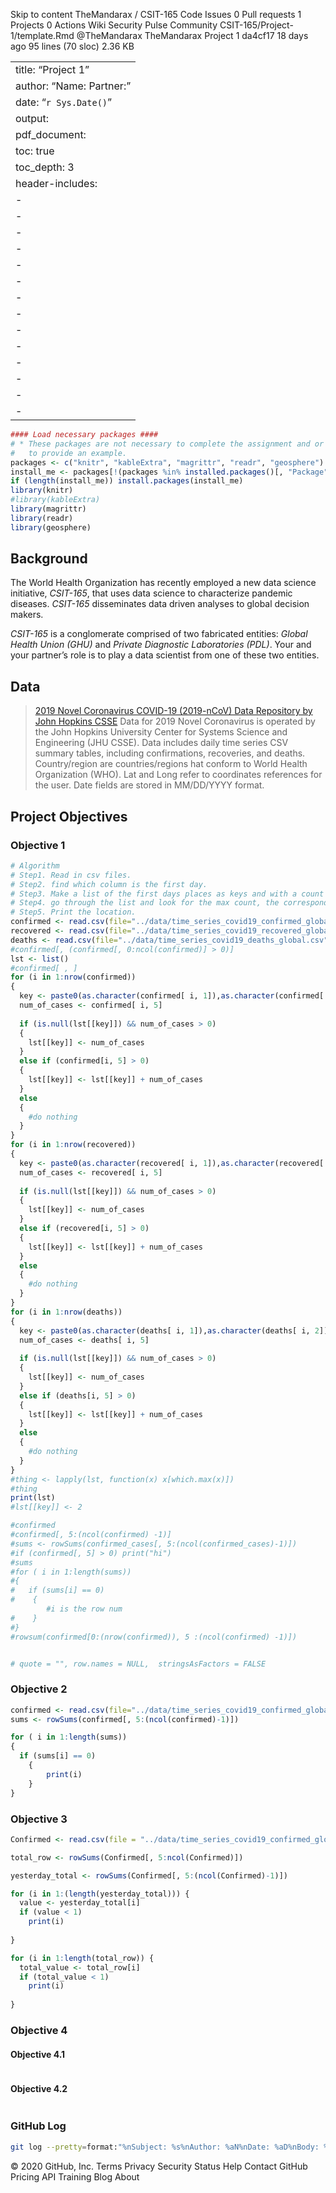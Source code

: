 Skip to content
 TheMandarax / CSIT-165
Code Issues 0 Pull requests 1 Projects 0 Actions Wiki Security Pulse Community
CSIT-165/Project-1/template.Rmd
@TheMandarax TheMandarax Project 1
da4cf17 18 days ago
95 lines (70 sloc)  2.36 KB
 
---
title: "Project 1"
author: "Name:  \n Partner: "
date: "`r Sys.Date()`"
output: 
  pdf_document:
    toc: true
    toc_depth: 3
header-includes:
  - \usepackage{booktabs}
  - \usepackage{longtable}
  - \usepackage{array}
  - \usepackage{multirow}
  - \usepackage{wrapfig}
  - \usepackage{float}
  - \usepackage{colortbl}
  - \usepackage{pdflscape}
  - \usepackage{tabu}
  - \usepackage{threeparttable}
  - \usepackage{threeparttablex}
  - \usepackage[normalem]{ulem}
  - \usepackage{makecell}
  - \usepackage{xcolor}
---
```r
#### Load necessary packages ####
# * These packages are not necessary to complete the assignment and or only used 
#   to provide an example. 
packages <- c("knitr", "kableExtra", "magrittr", "readr", "geosphere")
install_me <- packages[!(packages %in% installed.packages()[, "Package"])]
if (length(install_me)) install.packages(install_me)
library(knitr)
#library(kableExtra)
library(magrittr)
library(readr)
library(geosphere)
```

## Background
The World Health Organization has recently employed a new data science initiative, *CSIT-165*, that uses data science to characterize pandemic diseases. 
*CSIT-165* disseminates data driven analyses to global decision makers.

*CSIT-165* is a conglomerate comprised of two fabricated entities: *Global Health Union (GHU)* and *Private Diagnostic Laboratories (PDL)*. 
Your and your partner's role is to play a data scientist from one of these two entities.

## Data
> [2019 Novel Coronavirus COVID-19 (2019-nCoV) Data Repository by John Hopkins CSSE](https://github.com/CSSEGISandData/COVID-19/tree/master/csse_covid_19_data/csse_covid_19_time_series)
Data for 2019 Novel Coronavirus is operated by the John Hopkins University Center for Systems Science and Engineering (JHU CSSE).
Data includes daily time series CSV summary tables, including confirmations, recoveries, and deaths. 
Country/region are countries/regions hat conform to World Health Organization (WHO).
Lat and Long refer to coordinates references for the user. 
Date fields are stored in MM/DD/YYYY format.

## Project Objectives

### Objective 1
```r
# Algorithm 
# Step1. Read in csv files.
# Step2. find which column is the first day.
# Step3. Make a list of the first days places as keys and with a count as the value
# Step4. go through the list and look for the max count, the corresponding location is the origin.
# Step5. Print the location.
confirmed <- read.csv(file="../data/time_series_covid19_confirmed_global.csv", stringsAsFactors = FALSE)
recovered <- read.csv(file="../data/time_series_covid19_recovered_global.csv", stringsAsFactors = FALSE)
deaths <- read.csv(file="../data/time_series_covid19_deaths_global.csv", stringsAsFactors = FALSE)
#confirmed[, (confirmed[, 0:ncol(confirmed)] > 0)]
lst <- list()
#confirmed[ , ]
for (i in 1:nrow(confirmed))
{
  key <- paste0(as.character(confirmed[ i, 1]),as.character(confirmed[ i, 2]))
  num_of_cases <- confirmed[ i, 5]
  
  if (is.null(lst[[key]]) && num_of_cases > 0)
  {
    lst[[key]] <- num_of_cases
  }
  else if (confirmed[i, 5] > 0)
  {
    lst[[key]] <- lst[[key]] + num_of_cases
  }
  else
  {
    #do nothing
  }
}
for (i in 1:nrow(recovered))
{
  key <- paste0(as.character(recovered[ i, 1]),as.character(recovered[ i, 2]))
  num_of_cases <- recovered[ i, 5]
  
  if (is.null(lst[[key]]) && num_of_cases > 0)
  {
    lst[[key]] <- num_of_cases
  }
  else if (recovered[i, 5] > 0)
  {
    lst[[key]] <- lst[[key]] + num_of_cases
  }
  else
  {
    #do nothing
  }
}
for (i in 1:nrow(deaths))
{
  key <- paste0(as.character(deaths[ i, 1]),as.character(deaths[ i, 2]))
  num_of_cases <- deaths[ i, 5]
  
  if (is.null(lst[[key]]) && num_of_cases > 0)
  {
    lst[[key]] <- num_of_cases
  }
  else if (deaths[i, 5] > 0)
  {
    lst[[key]] <- lst[[key]] + num_of_cases
  }
  else
  {
    #do nothing
  }
}
#thing <- lapply(lst, function(x) x[which.max(x)])
#thing
print(lst)
#lst[[key]] <- 2

#confirmed
#confirmed[, 5:(ncol(confirmed) -1)]
#sums <- rowSums(confirmed_cases[, 5:(ncol(confirmed_cases)-1)])
#if (confirmed[, 5] > 0) print("hi")
#sums
#for ( i in 1:length(sums))
#{
#   if (sums[i] == 0)
#    {
        #i is the row num   
#    }
#}
#rowsum(confirmed[0:(nrow(confirmed)), 5 :(ncol(confirmed) -1)])


# quote = "", row.names = NULL,  stringsAsFactors = FALSE
```

### Objective 2
```r
confirmed <- read.csv(file="../data/time_series_covid19_confirmed_global.csv", stringsAsFactors = FALSE)
sums <- rowSums(confirmed[, 5:(ncol(confirmed)-1)])

for ( i in 1:length(sums))
{
  if (sums[i] == 0)
    {
        print(i)
    }
}
```

### Objective 3
```r
Confirmed <- read.csv(file = "../data/time_series_covid19_confirmed_global.csv", stringsAsFactors = FALSE)

total_row <- rowSums(Confirmed[, 5:ncol(Confirmed)])

yesterday_total <- rowSums(Confirmed[, 5:(ncol(Confirmed)-1)])

for (i in 1:(length(yesterday_total))) {
  value <- yesterday_total[i]
  if (value < 1)
    print(i)
  
}

for (i in 1:length(total_row)) {
  total_value <- total_row[i]
  if (total_value < 1)
    print(i)
  
}
```

### Objective 4

#### Objective 4.1
```r
```

#### Objective 4.2
```r
```

### GitHub Log
```bash
git log --pretty=format:"%nSubject: %s%nAuthor: %aN%nDate: %aD%nBody: %b"
```





© 2020 GitHub, Inc.
Terms
Privacy
Security
Status
Help
Contact GitHub
Pricing
API
Training
Blog
About
